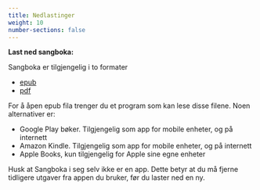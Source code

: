```yaml
---
title: Nedlastinger
weight: 10
number-sections: false
---
```


**Last ned sangboka:**  

Sangboka er tilgjengelig i to formater

- [epub](/download/sangboka.epub)
- [pdf](/download/sangboka.pdf)

For å åpen epub fila trenger du et program som kan lese disse filene. Noen alternativer er: 

* Google Play bøker. Tilgjengelig som app for mobile enheter, og på internett
* Amazon Kindle. Tilgjengelig som app for mobile enheter, og på internett
* Apple Books, kun tilgjengelig for Apple sine egne enheter

::: {.callout-note}
Husk at Sangboka i seg selv ikke er en app. Dette betyr at du må fjerne tidligere utgaver fra appen du bruker, før du laster ned en ny.
:::
